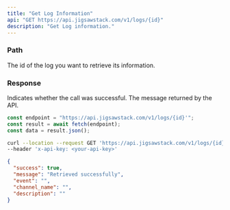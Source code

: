 ```yaml
---
title: "Get Log Information"
api: "GET https://api.jigsawstack.com/v1/logs/{id}"
description: "Get Log information."
---
```


### Path

<ParamField path="id" type="string" required>
  The id of the log you want to retrieve its information.
</ParamField>

<Snippet file="header.mdx" />

### Response

<ResponseField name="success" type="boolean">
  Indicates whether the call was successful.
</ResponseField>

<ResponseField name="message" type="string">
  The message returned by the API.
</ResponseField>

<RequestExample>

```javascript Node.js
const endpoint = "https://api.jigsawstack.com/v1/logs/{id}'";
const result = await fetch(endpoint);
const data = result.json();
```

```bash cURL
curl --location --request GET 'https://api.jigsawstack.com/v1/logs/{id}' \
--header 'x-api-key: <your-api-key>'
```

</RequestExample>

<ResponseExample>

```json Response
{
  "success": true,
  "message": "Retrieved successfully",
  "event": "",
  "channel_name": "",
  "description": ""
}
```

</ResponseExample>
